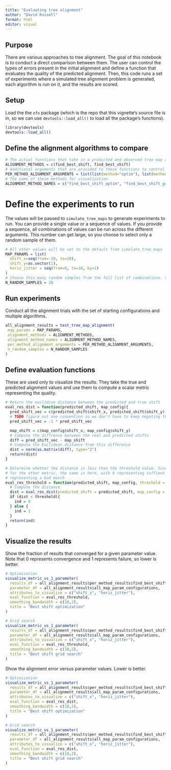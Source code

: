 ```yaml
---
title: "Evaluating tree alignment"
author: "David Russell"
format: html
editor: visual
---
```


## Purpose

There are various approaches to tree alignment. The goal of this notebook is to conduct a direct comparison between them. The user can control the types of errors present in the initial alignment and define a function that evaluates the quality of the predicted alignment. Then, this code runs a set of experiments where a simulated tree alignment problem is generated, each algorithm is run on it, and the results are scored.

## Setup

Load the the `ofo` package (which is the repo that this vignette's source file is in, so we can use `devtools::load_all()` to load all the package's functions).

```r
library(devtools)
devtools::load_all()
```

## Define the alignment algorithms to compare

```r
# The actual functions that take in a predicted and observed tree map and output a transform between them
ALIGNMENT_METHODS = c(find_best_shift, find_best_shift)
# Additional arguments that are provided to these functions to control their behavior
PER_METHOD_ALIGNMENT_ARGUMENTS = list(list(method="optim"), list(method="grid"))
# The name of these methods for visualization
ALIGNMENT_METHOD_NAMES = c("find_best_shift_optim", "find_best_shift_grid")
```

# Define the experiments to run

The values will be passed to `simulate_tree_maps` to generate experiments to run. You can provide a single value or a sequence of values. If you provide a sequence, all combinations of values can be run across the different arguments. This number can get large, so you choose to select only a random sample of them.

```r
# All other values will be set to the default from simulate_tree_maps
MAP_PARAMS = list(
  shift_x=seq(from=-20, to=20),
  shift_y=as.vector(1),
  horiz_jitter = seq(from=0, to=10, by=1)
)
# Choose this many random samples from the full list of combinations. Set to NULL to use all combinations.
N_RANDOM_SAMPLES = 20
```

## Run experiments

Conduct all the alignment trials with the set of starting configurations and multiple algorithms.

```r
all_alignment_results = test_tree_map_alignment(
 map_params = MAP_PARAMS,
 alignment_methods = ALIGNMENT_METHODS,
 alignment_method_names = ALIGNMENT_METHOD_NAMES,
 per_method_alignment_arguments = PER_METHOD_ALIGNMENT_ARGUMENTS,
 n_random_samples = N_RANDOM_SAMPLES
)
```

## Define evaluation functions

These are used only to visualize the results. They take the true and predicted alignment values and use them to compute a scalar metric representing the quality.

```r
# Return the euclidian distance between the predicted and true shift
eval_res_dist = function(predicted_shift, map_config){
  pred_shift_vec = c(predicted_shift$shift_x, predicted_shift$shift_y)
  # TODO figure out one convention so we don't have to keep negating this
  pred_shift_vec = -1 * pred_shift_vec

  map_shift = c(map_config$shift_x, map_config$shift_y)
  # Compute the diffrence between the real and predicted shifts
  diff = pred_shift_vec - map_shift
  # Compute the Euclidean distance from this difference
  dist = norm(as.matrix(diff), type="2")
  return(dist)
}

# Determine whether the distance is less than the threshold value. Since lower is better
# for the other metric, the same is here, with 0 representing suffient alignment and 1
# representing a bad match
eval_res_threshold = function(predicted_shift, map_config, threshold = 3){
  # Compute the distance
  dist = eval_res_dist(predicted_shift = predicted_shift, map_config = map_config)
  if (dist < threshold){
    ind = 0
  } else {
    ind = 1
  }
  return(ind)
}
```

## Visualize the results

Show the fraction of results that converged for a given parameter value. Note that 0 represents convergence and 1 represents failure, so lower is better.

```r
# Optimization
visualize_metric_vs_1_parameter(
  results_df = all_alignment_results$per_method_results$find_best_shift_optim,
  parameter_df = all_alignment_results$all_map_param_configurations,
  attributes_to_visualize = c("shift_x", "horiz_jitter"),
  eval_function = eval_res_threshold,
  smoothing_bandwidth = c(10,2),
  title = "Best shift optimization"
)

# Grid search
visualize_metric_vs_1_parameter(
  results_df = all_alignment_results$per_method_results$find_best_shift_grid,
  parameter_df = all_alignment_results$all_map_param_configurations,
  attributes_to_visualize = c("shift_x", "horiz_jitter"),
  eval_function = eval_res_threshold,
  smoothing_bandwidth = c(10,2),
  title = "Best shift grid search"
)
```

Show the alignment error versus parameter values. Lower is better.

```r
# Optimization
visualize_metric_vs_1_parameter(
  results_df = all_alignment_results$per_method_results$find_best_shift_optim,
  parameter_df = all_alignment_results$all_map_param_configurations,
  attributes_to_visualize = c("shift_x", "horiz_jitter"),
  eval_function = eval_res_dist,
  smoothing_bandwidth = c(10,2),
  title = "Best shift optimization"
)

# Grid search
visualize_metric_vs_1_parameter(
  results_df = all_alignment_results$per_method_results$find_best_shift_grid,
  parameter_df = all_alignment_results$all_map_param_configurations,
  attributes_to_visualize = c("shift_x", "horiz_jitter"),
  eval_function = eval_res_dist,
  smoothing_bandwidth = c(10,2),
  title = "Best shift grid search"
)
```

